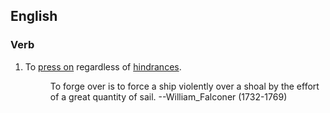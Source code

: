 ==English==

===Verb===
{{en-verb|inf=to [[forge]] [[over]]|forges over|forging over|forged over}}

# {{nautical}} To [[press on]] regardless of [[hindrance]]s.
#:To forge over is to force a ship violently over a shoal by the effort of a great quantity of sail. --William_Falconer (1732-1769)
